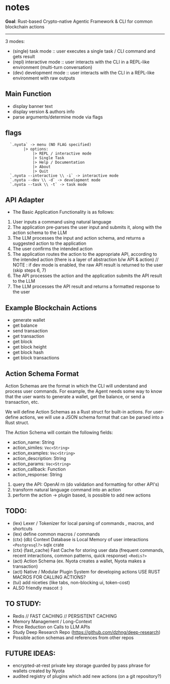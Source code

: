 # notes

**Goal**: Rust-based Crypto-native Agentic Framework & CLI for common blockchain actions

---

3 modes:
  -  (single) task mode   ::     user executes a single task / CLI command and gets result
  -  (repl) interactive mode  ::    user interacts with the CLI in a REPL-like environment (multi-turn conversation)
  -  (dev) development mode  ::    user interacts with the CLI in a REPL-like environment with raw outputs

## Main Function
- display banner text
- display version & authors info
- parse arguments/determine mode via flags

## flags
```
  `.nyota` -> menu (NO FLAG specified)
        |> options:
            |> REPL / interactive mode
            |> Single Task
            |> Help / Documentation
            |> About
            |> Quit
  `.nyota --interactive \\ -i` -> interactive mode
  `.nyota --dev \\ -d` -> development mode
  `.nyota --task \\ -t` -> task mode
```

## API Adapter
- The Basic Application Functionality is as follows:
1. User inputs a command using natural language
2. The application pre-parses the user input and submits it, along with the action schema to the LLM
3. The LLM processes the input and action schema, and returns a suggested action to the application
4. The user confirms the intended action
5. The application routes the action to the appropriate API, according to the intended action (there is a layer of abstraction b/w API & action)
 // NOTE : if dev mode is enabled, the raw API result is returned to the user (skip steps 6, 7)
6. The API processes the action and the application submits the API result to the LLM
7. The LLM processes the API result and returns a formatted response to the user

## Example Blockchain Actions
  - generate wallet
  - get balance
  - send transaction
  - get transaction
  - get block
  - get block height
  - get block hash
  - get block transactions

## Action Schema Format
Action Schemas are the format in which the CLI will understand and process user commands. For example, the Agent needs some way to know that the user wants to generate a wallet, get the balance, or send a transaction, etc.

We will define Action Schemas as a Rust struct for built-in actions.
For user-define actions, we will use a JSON schema format that can be parsed into a Rust struct.

The Action Schema will contain the following fields:
  - action_name: String
  - action_similes: `Vec<String>`
  - action_examples: `Vec<String>`
  - action_description: String
  - action_params: `Vec<String>`
  - action_callback: Function
  - action_response: String

1. query the API: OpenAI rn (do validation and formatting for other API's)
2. transform natural language command into an action
3. perform the action -> plugin based, is possible to add new actions

## TODO:
- (lex) Lexer / Tokenizer for local parsing of commands , macros, and shortcuts
- (lex) define common macros / commands
- (ctx) (db) Context Database is Local Memory of user interactions `<Postgresql?>` sqlx crate
- (ctx) (fast_cache) Fast Cache for storing user data (frequent commands, recent interactions, common patterns, quick response) `<Redis?>`
- (act) Action Schema (ex. Nyota creates a wallet, Nyota makes a transaction)
- (act) Native / Modular Plugin System for developing actions USE RUST MACROS FOR CALLING ACTIONS?
- (tui) add niceties (like tabs, non-blocking ui, token-cost)
- ALSO friendly mascot :)

## TO STUDY:
- Redis // FAST CACHING // PERSISTENT CACHING
- Memory Management / Long-Context
- Price Reduction on Calls to LLM APIs
- Study Deep Research Repo (https://github.com/dzhng/deep-research)
- Possible action schemas and references from other repos

## FUTURE IDEAS:
- encrypted-at-rest private key storage guarded by pass phrase for wallets created by Nyota
- audited registry of plugins which add new actions (on a git repository?)
